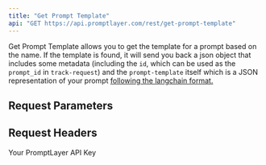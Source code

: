 ```yaml
---
title: "Get Prompt Template"
api: "GET https://api.promptlayer.com/rest/get-prompt-template"
---
```


Get Prompt Template allows you to get the template for a prompt based on the name. If the template is found, it will send you back a json object that includes some metadata (including the `id`, which can be used as the `prompt_id` in `track-request`) and the `prompt-template` itself which is a JSON representation of your prompt [following the langchain format.](https://langchain.readthedocs.io/en/latest/modules/prompts/examples/prompt_serialization.html#loading-from-json) 

## Request Parameters
<ParamField body="prompt_name" type="string">
</ParamField>
<ParamField body="version" type="string">
</ParamField>

## Request Headers
<ParamField header="X-API-KEY" type="string">
    Your PromptLayer API Key
</ParamField>
